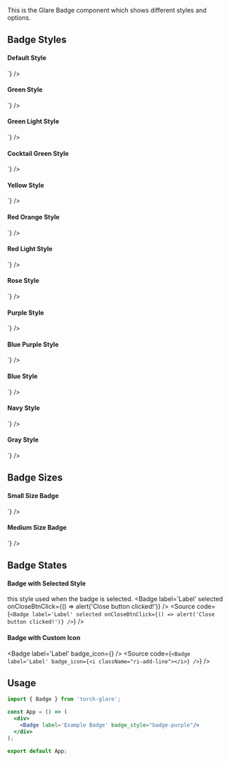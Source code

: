
<Title>Badge Component</Title>
<Meta of={BadgeStories}/>


  This is the Glare Badge component which shows different styles and options.

## Badge Styles
#### Default Style
<Badge label='Label'/>
<Source code={`<Badge label='Label'/>`} />

#### Green Style
<Badge label='Label' badge_style="badge-green"/>
<Source code={`<Badge label='Label' badge_style="badge-green"/>`} />

#### Green Light Style
<Badge label='Label' badge_style="badge-green-light"/>
<Source code={`<Badge label='Label' badge_style="badge-green-light"/>`} />

#### Cocktail Green Style
<Badge label='Label' badge_style="badge-cocktail-green"/>
<Source code={`<Badge label='Label' badge_style="badge-cocktail-green"/>`} />

#### Yellow Style
<Badge label='Label' badge_style="badge-yellow"/>
<Source code={`<Badge label='Label' badge_style="badge-yellow"/>`} />

#### Red Orange Style
<Badge label='Label' badge_style="badge-red-orange"/>
<Source code={`<Badge label='Label' badge_style="badge-red-orange"/>`} />

#### Red Light Style
<Badge label='Label' badge_style="badge-red-light"/>
<Source code={`<Badge label='Label' badge_style="badge-red-light"/>`} />

#### Rose Style
<Badge label='Label' badge_style="badge-rose"/>
<Source code={`<Badge label='Label' badge_style="badge-rose"/>`} />

#### Purple Style
<Badge label='Label' badge_style="badge-purple"/>
<Source code={`<Badge label='Label' badge_style="badge-purple"/>`} />

#### Blue Purple Style
<Badge label='Label' badge_style="badge-blue-purple"/>
<Source code={`<Badge label='Label' badge_style="badge-blue-purple"/>`} />

#### Blue Style
<Badge label='Label' badge_style="badge-blue"/>
<Source code={`<Badge label='Label' badge_style="badge-blue"/>`} />

#### Navy Style
<Badge label='Label' badge_style="badge-navy"/>
<Source code={`<Badge label='Label' badge_style="badge-navy"/>`} />

#### Gray Style
<Badge label='Label' badge_style="badge-gray"/>
<Source code={`<Badge label='Label' badge_style="badge-gray"/>`} />

## Badge Sizes
#### Small Size Badge
<Badge label='Label' badge_size="S"/>
<Source code={`<Badge label='Label' badge_size="S"/>`} />

#### Medium Size Badge
<Badge label='Label' badge_size="M"/>
<Source code={`<Badge label='Label' badge_size="L"/>`} />

## Badge States

#### Badge with Selected Style
this style used when the badge is selected.
<Badge label='Label' selected onCloseBtnClick={() => alert('Close button clicked!')} />
<Source code={`<Badge label='Label' selected onCloseBtnClick={() => alert('Close button clicked!')} />`} />

#### Badge with Custom Icon
<Badge label='Label' badge_icon={<i className="ri-add-line"></i>} />
<Source code={`<Badge label='Label' badge_icon={<i className="ri-add-line"></i>} />`} />



## Usage

```jsx
import { Badge } from 'torch-glare';

const App = () => (
  <div>
    <Badge label='Example Badge' badge_style="badge-purple"/>
  </div>
);

export default App;

